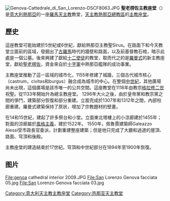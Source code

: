 {{coord|44|24|26.92|N|8|55|53.83|E|scale:2500|display=title}}
[[File:Genova-Cattedrale_di_San_Lorenzo-DSCF8063.JPG|thumb]]
'''聖老楞佐主教座堂'''（{{lang-it|Cattedrale di San Lorenzo}}）是[[意大利|意大利]][[熱那亞|熱那亞]]的一座[[羅馬天主教|羅馬天主教]]教堂，[[天主教熱那亞總教區|天主教熱那亞總教區]]的[[主教座堂|主教座堂]]。

== 歷史 ==
這座教堂可能始建於5世紀或6世紀，獻給熱那亞主教聖Sirus。在路面下和今天教堂立面前的區域，發掘出了[[古羅馬|古羅馬]]時代的牆壁和路面，以及前基督教石棺，暗示此處是一個公墓。後來興建了獻給[[十二使徒|十二使徒]]的教堂，取而代之的是[[羅曼式|羅曼式]]的新主教座堂，獻給[[聖老楞佐|聖老楞佐]]，資金來自於[[十字軍|十字軍]]中熱那亞艦隊的成功事業。

主教座堂推動了這一區域的城市化，1​​155年修建了城牆，三個古代城市核心（castrum，civitas和burgus）融合成為城市的中心。在整個[[中世紀|中世紀]]，其他廣場尚未出現，這個廣場是該市唯一的公共空間。這座教堂在1118年由教宗[[格拉修二世|格拉修二世]]祝聖。從1133年開始升為總主教座堂。 1296年大火之後，由於皇帝黨和教宗黨之間的爭鬥，建築部分恢復和部分重建。立面完成於1307年和1312年之間，內部柱廊重建。羅曼式建築保持了原狀，增加了宗教題材的壁畫。

在14和15世紀，建起了許多祭台和小堂。立面東北塔樓上的小涼廊建於1455年；對面的涼廊屬於[[風格主義|風格主義]]，建於1522年。 1550年，佩魯賈建築師Galeazzo Alessi受市政長官委派，計劃重建整座建築；但是他只完成了大廳和過道的屋頂、路面、穹頂和後殿。

主教座堂的建造結束於17世紀。穹頂和中世紀部分在1894年至1900年恢復。

== 图片 ==
<gallery>
File:genoa cathedral interior 2009.JPG
File:San Lorenzo Genova facciata 05.jpg
File:San Lorenzo Genova facciata 03.jpg
</gallery>

{{Authority control}}
[[Category:意大利天主教主教座堂|Category:意大利天主教主教座堂]]
[[Category:热那亚天主教堂|Category:热那亚天主教堂]]